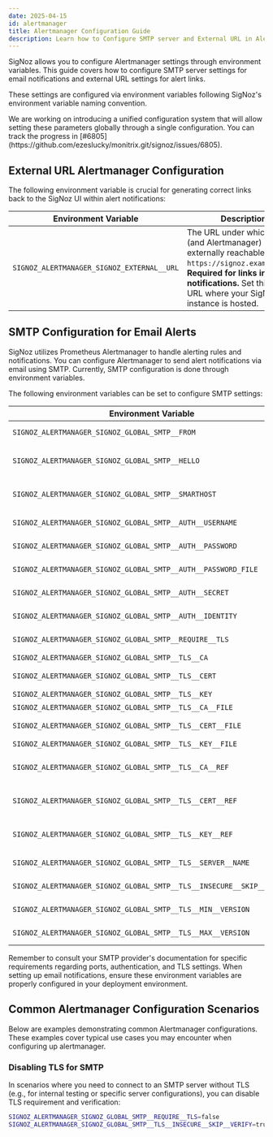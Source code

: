 ```yaml
---
date: 2025-04-15
id: alertmanager
title: Alertmanager Configuration Guide
description: Learn how to Configure SMTP server and External URL in Alertmanager in SigNoz as an administrator
---
```

SigNoz allows you to configure Alertmanager settings through environment variables. This guide covers how to configure SMTP server settings for email notifications and external URL settings for alert links.

These settings are configured via environment variables following SigNoz's environment variable naming convention.


<Admonition type="info">
We are working on introducing a unified configuration system that will allow setting these parameters globally through a single configuration. You can track the progress in [#6805](https://github.com/ezeslucky/monitrix.git/signoz/issues/6805).
</Admonition>


## External URL Alertmanager Configuration

The following environment variable is crucial for generating correct links back to the SigNoz UI within alert notifications:

| Environment Variable | Description |
|---------------------|-------------|
| `SIGNOZ_ALERTMANAGER_SIGNOZ_EXTERNAL__URL` | The URL under which SigNoz (and Alertmanager) is externally reachable (e.g., `https://signoz.example.com`). **Required for links in alert notifications.** Set this to the URL where your SigNoz instance is hosted. |


## SMTP Configuration for Email Alerts

SigNoz utilizes Prometheus Alertmanager to handle alerting rules and notifications. You can configure Alertmanager to send alert notifications via email using SMTP. Currently, SMTP configuration is done through environment variables.

The following environment variables can be set to configure SMTP settings:

| Environment Variable | Description |
|---------------------|-------------|
| `SIGNOZ_ALERTMANAGER_SIGNOZ_GLOBAL_SMTP__FROM` | The email address used in the `From` header |
| `SIGNOZ_ALERTMANAGER_SIGNOZ_GLOBAL_SMTP__HELLO` | The hostname sent with EHLO/HELO command (defaults to "localhost") |
| `SIGNOZ_ALERTMANAGER_SIGNOZ_GLOBAL_SMTP__SMARTHOST` | SMTP server address and port (e.g., "smtp.example.com:587") |
| `SIGNOZ_ALERTMANAGER_SIGNOZ_GLOBAL_SMTP__AUTH__USERNAME` | Username for SMTP authentication |
| `SIGNOZ_ALERTMANAGER_SIGNOZ_GLOBAL_SMTP__AUTH__PASSWORD` | Password for SMTP authentication |
| `SIGNOZ_ALERTMANAGER_SIGNOZ_GLOBAL_SMTP__AUTH__PASSWORD_FILE` | Path to file containing SMTP password |
| `SIGNOZ_ALERTMANAGER_SIGNOZ_GLOBAL_SMTP__AUTH__SECRET` | Secret for SMTP authentication |
| `SIGNOZ_ALERTMANAGER_SIGNOZ_GLOBAL_SMTP__AUTH__IDENTITY` | Identity for PLAIN authentication |
| `SIGNOZ_ALERTMANAGER_SIGNOZ_GLOBAL_SMTP__REQUIRE__TLS` | Whether to require TLS (defaults to true) |
| `SIGNOZ_ALERTMANAGER_SIGNOZ_GLOBAL_SMTP__TLS__CA` | Text of the CA certificate |
| `SIGNOZ_ALERTMANAGER_SIGNOZ_GLOBAL_SMTP__TLS__CERT` | Text of the client certificate |
| `SIGNOZ_ALERTMANAGER_SIGNOZ_GLOBAL_SMTP__TLS__KEY` | Text of the client key |
| `SIGNOZ_ALERTMANAGER_SIGNOZ_GLOBAL_SMTP__TLS__CA__FILE` | Path to CA certificate file |
| `SIGNOZ_ALERTMANAGER_SIGNOZ_GLOBAL_SMTP__TLS__CERT__FILE` | Path to client certificate file |
| `SIGNOZ_ALERTMANAGER_SIGNOZ_GLOBAL_SMTP__TLS__KEY__FILE` | Path to client key file |
| `SIGNOZ_ALERTMANAGER_SIGNOZ_GLOBAL_SMTP__TLS__CA__REF` | Name of secret in secret manager to use as CA certificate |
| `SIGNOZ_ALERTMANAGER_SIGNOZ_GLOBAL_SMTP__TLS__CERT__REF` | Name of secret in secret manager to use as client certificate |
| `SIGNOZ_ALERTMANAGER_SIGNOZ_GLOBAL_SMTP__TLS__KEY__REF` | Name of secret in secret manager to use as client key |
| `SIGNOZ_ALERTMANAGER_SIGNOZ_GLOBAL_SMTP__TLS__SERVER__NAME` | Server name for SNI and certificate verification |
| `SIGNOZ_ALERTMANAGER_SIGNOZ_GLOBAL_SMTP__TLS__INSECURE__SKIP__VERIFY` | Skip TLS verification (use with caution) |
| `SIGNOZ_ALERTMANAGER_SIGNOZ_GLOBAL_SMTP__TLS__MIN__VERSION` | Minimum TLS version (e.g., "TLS12", "TLS13") |
| `SIGNOZ_ALERTMANAGER_SIGNOZ_GLOBAL_SMTP__TLS__MAX__VERSION` | Maximum TLS version (e.g., "TLS12", "TLS13") |

Remember to consult your SMTP provider's documentation for specific requirements regarding ports, authentication, and TLS settings. When setting up email notifications, ensure these environment variables are properly configured in your deployment environment.

## Common Alertmanager Configuration Scenarios

Below are examples demonstrating common Alertmanager configurations. These examples cover typical use cases you may encounter when configuring up alertmanager.

### Disabling TLS for SMTP

In scenarios where you need to connect to an SMTP server without TLS (e.g., for internal testing or specific server configurations), you can disable TLS requirement and verification:

```bash
SIGNOZ_ALERTMANAGER_SIGNOZ_GLOBAL_SMTP__REQUIRE__TLS=false
SIGNOZ_ALERTMANAGER_SIGNOZ_GLOBAL_SMTP__TLS__INSECURE__SKIP__VERIFY=true
```




